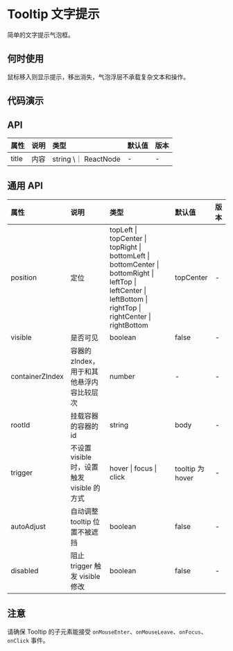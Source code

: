 


# Tooltip 文字提示

简单的文字提示气泡框。

## 何时使用

鼠标移入则显示提示，移出消失，气泡浮层不承载复杂文本和操作。

## 代码演示

<CodeBox title="基本" desc={descNormal} code={codeNormal}>
    <DemoNormal />
</CodeBox>

<CodeBox title="定位" desc={descPosition} code={codePosition}>
    <DemoPosition />
</CodeBox>

## API

<div className="api">

| 属性  | 说明 | 类型                 | 默认值 | 版本 |
| :---- | :--- | :------------------- | :----- | :--- |
| title | 内容 | string \｜ ReactNode | -      | -    |

</div>

## 通用 API

<div className="api">

| 属性            | 说明                                       | 类型                                                                                                                                                           | 默认值           | 版本 |
| :-------------- | :----------------------------------------- | :------------------------------------------------------------------------------------------------------------------------------------------------------------- | :--------------- | :--- |
| position        | 定位                                       | topLeft \| topCenter \| topRight \| bottomLeft \| bottomCenter \| bottomRight \| leftTop \| leftCenter \| leftBottom \| rightTop \| rightCenter \| rightBottom | topCenter        | -    |
| visible         | 是否可见                                   | boolean                                                                                                                                                        | false            | -    |
| containerZIndex | 容器的 zIndex， 用于和其他悬浮内容比较层次 | number                                                                                                                                                         | -                | -    |
| rootId          | 挂载容器的容器的 id                        | string                                                                                                                                                         | body             | -    |
| trigger         | 不设置 visible 时，设置触发 visible 的方式 | hover \| focus \| click                                                                                                                                        | tooltip 为 hover | -    |
| autoAdjust      | 自动调整 tooltip 位置不被遮挡              | boolean                                                                                                                                                        | false            | -    |
| disabled        | 阻止 trigger 触发 visible 修改             | boolean                                                                                                                                                        | false            | -    |

</div>

## 注意

请确保 Tooltip 的子元素能接受 `onMouseEnter`、`onMouseLeave`、`onFocus`、`onClick` 事件。

